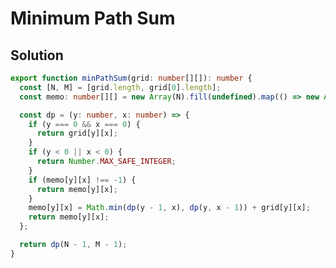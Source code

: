 # Minimum Path Sum

## Solution

```typescript filename="solution.ts" copy
export function minPathSum(grid: number[][]): number {
  const [N, M] = [grid.length, grid[0].length];
  const memo: number[][] = new Array(N).fill(undefined).map(() => new Array(M).fill(-1));

  const dp = (y: number, x: number) => {
    if (y === 0 && x === 0) {
      return grid[y][x];
    }
    if (y < 0 || x < 0) {
      return Number.MAX_SAFE_INTEGER;
    }
    if (memo[y][x] !== -1) {
      return memo[y][x];
    }
    memo[y][x] = Math.min(dp(y - 1, x), dp(y, x - 1)) + grid[y][x];
    return memo[y][x];
  };

  return dp(N - 1, M - 1);
}
```
